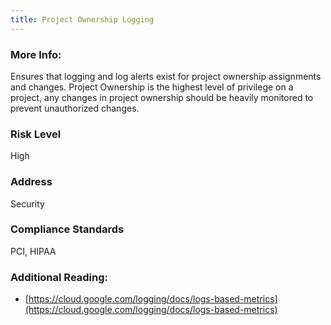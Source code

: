 ```yaml
---
title: Project Ownership Logging
---
```


### More Info:

Ensures that logging and log alerts exist for project ownership assignments and changes. Project Ownership is the highest level of privilege on a project, any changes in project ownership should be heavily monitored to prevent unauthorized changes.

### Risk Level

High

### Address

Security

### Compliance Standards

PCI, HIPAA

### Additional Reading:

- [https://cloud.google.com/logging/docs/logs-based-metrics](https://cloud.google.com/logging/docs/logs-based-metrics)

